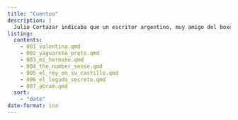 ---
title: "Cuentos"
description: |
  Julio Cortazar indicaba que un escritor argentino, muy amigo del boxeo, le dijo alguna vez que en el combate que se entablaba entre un texto apasionante y su lector, la novela ganaba siempre por puntos, mientras que el cuento debía ganar por knockout. Aquí encontrarán la práctica que he echo de ésta actividad.
listing: 
  contents: 
    - 001_valentina.qmd
    - 002_yaguarete_preto.qmd
    - 003_mi_hermano.qmd
    - 004_the_number_sense.qmd
    - 005_el_rey_en_su_castillo.qmd
    - 006_el_legado_secreto.qmd
    - 007_abram.qmd
  sort:
    - "date" 
date-format: iso
---
